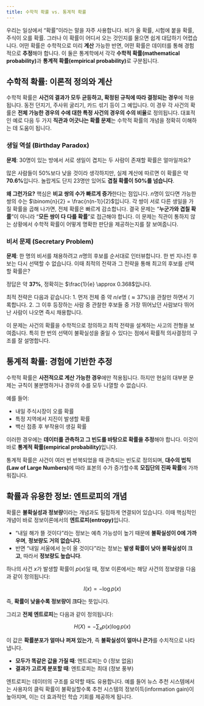 ```yaml
---
title: 수학적 확률 vs. 통계적 확률
---
```

우리는 일상에서 "확률"이라는 말을 자주 사용합니다. 비가 올 확률, 시험에 붙을 확률, 주식이 오를 확률. 그러나 이 확률이 어디서 오는 것인지를 물으면 쉽게 대답하기 어렵습니다. 어떤 확률은 수학적으로 미리 **계산** 가능한 반면, 어떤 확률은 데이터를 통해 경험적으로 **추정**해야 합니다. 이 둘은 통계학에서 각각 **수학적 확률(mathematical probability)**과 **통계적 확률(empirical probability)**로 구분됩니다.

## 수학적 확률: 이론적 정의와 계산

수학적 확률은 **사건의 결과가 모두 균등하고, 확정된 규칙에 따라 결정되는 경우**에 적용됩니다. 동전 던지기, 주사위 굴리기, 카드 섞기 등이 그 예입니다. 이 경우 각 사건의 확률은 **전체 가능한 경우의 수에 대한 특정 사건의 경우의 수의 비율**로 정의됩니다. 대표적인 예로 다음 두 가지 **직관과 어긋나는 확률 문제**는 수학적 확률의 개념을 정확히 이해하는 데 도움이 됩니다.


### 생일 역설 (Birthday Paradox)

**문제**: 30명이 있는 방에서 서로 생일이 겹치는 두 사람이 존재할 확률은 얼마일까요?

많은 사람들이 50%보다 낮을 것이라 생각하지만, 실제 계산에 따르면 이 확률은 약 **70.6%**입니다. 놀랍게도 단지 23명만 있어도 **겹칠 확률이 50%를 넘습니다**.

**왜 그런가요?** 핵심은 **비교 쌍의 수가 빠르게 증가**한다는 점입니다. $n$명이 있다면 가능한 쌍의 수는 $\binom{n}{2} = \frac{n(n-1)}{2}$입니다. 각 쌍이 서로 다른 생일을 가질 확률을 곱해 나가면, 전체 확률은 빠르게 감소합니다. 결국 문제는 "**누군가와 겹칠 확률**"이 아니라 "**모든 쌍이 다 다를 확률**"로 접근해야 합니다. 이 문제는 직관이 통하지 않는 상황에서 수학적 확률이 어떻게 명확한 판단을 제공하는지를 잘 보여줍니다.


### 비서 문제 (Secretary Problem)

**문제**: 한 명의 비서를 채용하려고 $n$명의 후보를 순서대로 인터뷰합니다. 한 번 지나친 후보는 다시 선택할 수 없습니다. 이때 최적의 전략과 그 전략을 통해 최고의 후보를 선택할 확률은?

정답은 약 **37%**, 정확히는 $\frac{1}{e} \approx 0.368$입니다. 

최적 전략은 다음과 같습니다:
1. 먼저 전체 중 약 $n/e$명 ($\approx 37\%$)을 관찰만 하면서 기록합니다.
2. 그 이후 등장하는 사람 중 관찰한 후보들 중 가장 뛰어났던 사람보다 뛰어난 사람이 나오면 즉시 채용합니다.

이 문제는 사건의 확률을 수학적으로 정의하고 최적 전략을 설계하는 사고의 전형을 보여줍니다. 특히 한 번의 선택이 불확실성을 줄일 수 있다는 점에서 확률적 의사결정의 구조를 잘 설명합니다.


## 통계적 확률: 경험에 기반한 추정

수학적 확률은 **사전적으로 계산 가능한 경우**에만 적용됩니다. 하지만 현실의 대부분 문제는 규칙이 불분명하거나 경우의 수를 모두 나열할 수 없습니다.  

예를 들어:

- 내일 주식시장이 오를 확률
- 특정 지역에서 지진이 발생할 확률
- 백신 접종 후 부작용이 생길 확률

이러한 경우에는 **데이터를 관측하고 그 빈도를 바탕으로 확률을 추정**해야 합니다. 이것이 바로 **통계적 확률(empirical probability)**입니다.

통계적 확률은 사건이 여러 번 반복되었을 때 관측되는 빈도로 정의되며, **대수의 법칙(Law of Large Numbers)**에 따라 표본의 수가 증가할수록 **모집단의 진짜 확률**에 가까워집니다.


## 확률과 유용한 정보: 엔트로피의 개념

확률은 **불확실성과 정보량**이라는 개념과도 밀접하게 연결되어 있습니다. 이때 핵심적인 개념이 바로 정보이론에서의 **엔트로피(entropy)**입니다.

- "내일 해가 뜰 것이다"라는 정보는 예측 가능성이 높기 때문에 **불확실성이 0에 가까우며**, **정보량도 거의 없습니다**.
- 반면 "내일 서울에서 눈이 올 것이다"라는 정보는 **발생 확률이 낮아 불확실성이 크고**, 따라서 **정보량도 높습니다**.

하나의 사건 $x$가 발생할 확률이 $p(x)$일 때, 정보 이론에서는 해당 사건의 정보량을 다음과 같이 정의됩니다:

$$I(x) = -\log p(x)$$

즉, **확률이 낮을수록 정보량이 크다**는 뜻입니다.

그리고 **전체 엔트로피**는 다음과 같이 정의됩니다:

$$H(X) = -\sum_{x} p(x) \log p(x)$$

이 값은 **확률분포가 얼마나 퍼져 있는가**, 즉 **불확실성이 얼마나 큰가**를 수치적으로 나타냅니다.

- **모두가 똑같은 값을 가질 때**: 엔트로피는 0 (정보 없음)
- **결과가 고르게 분포할 때**: 엔트로피는 최대 (정보 풍부)

엔트로피는 데이터의 구조를 요약할 때도 유용합니다. 예를 들어 뉴스 추천 시스템에서는 사용자의 클릭 확률이 불확실할수록 추천 시스템의 정보이득(information gain)이 높아지며, 이는 더 효과적인 학습 기회를 제공하게 됩니다.